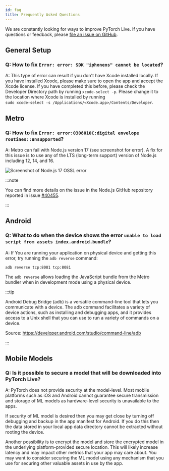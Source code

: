```yaml
---
id: faq
title: Frequently Asked Questions
---
```


<div className="tutorial-page">

We are constantly looking for ways to improve PyTorch Live. If you have questions or feedback, please [file an issue on GitHub](https://github.com/pytorch/live/issues).

## General Setup

### Q: How to fix `Error: error: SDK "iphoneos" cannot be located`?

A: This type of error can result if you don't have Xcode installed locally. If you have installed Xcode, please make sure to open the app and accept the Xcode license.
If you have completed this before, please check the Developer Directory path by running `xcode-select -p`. Please change it to the location where Xcode is installed by running <br />
`sudo xcode-select -s /Applications/<Xcode.app>/Contents/Developer`.

## Metro

### Q: How to fix `Error: error:0308010C:digital envelope routines::unsupported`?

A: Metro can fail with Node.js version 17 (see screenshot for error). A fix for this issue is to use any of the LTS (long-term support) version of Node.js including 12, 14, and 16.

![](/img/faq/node17-ossl-error.png "Screenshot of Node.js 17 OSSL error")

:::note

You can find more details on the issue in the Node.js GitHub repository reported in issue [#40455](https://github.com/nodejs/node/issues/40455).

:::

## Android

### Q: What to do when the device shows the error `unable to load script from assets index.android.bundle`?

A: If You are running your application on physical device and getting this error, try running the `adb reverse` command:

```
adb reverse tcp:8081 tcp:8081
```

The `adb reverse` allows loading the JavaScript bundle from the Metro bundler when in development mode using a physical device.

:::tip

Android Debug Bridge (adb) is a versatile command-line tool that lets you communicate with a device. The adb command facilitates a variety of device actions, such as installing and debugging apps, and it provides access to a Unix shell that you can use to run a variety of commands on a device.

Source: https://developer.android.com/studio/command-line/adb

:::

## Mobile Models

### Q: Is it possible to secure a model that will be downloaded into PyTorch Live?

A: PyTorch does not provide security at the model-level. Most mobile platforms such as iOS and Android cannot guarantee secure transmission and storage of ML models as hardware-level security is unavailable to the apps.

If security of ML model is desired then you may get close by turning off debugging and backup in the app manifest for Android. If you do this then the data stored in your local app data directory cannot be extracted without rooting the device.

Another possibility is to encrypt the model and store the encrypted model in the underlying platform-provided secure location. This will likely increase latency and may impact other metrics that your app may care about. You may want to consider securing the ML model using any mechanism that you use for securing other valuable assets in use by the app.

</div>
